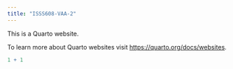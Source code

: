 ```yaml
---
title: "ISSS608-VAA-2"
---
```


This is a Quarto website.

To learn more about Quarto websites visit <https://quarto.org/docs/websites>.

```r
1 + 1
```
